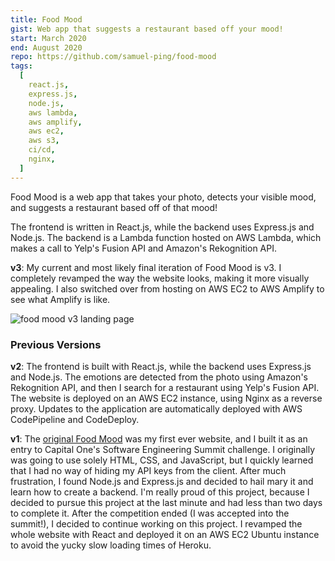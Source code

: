 ```yaml
---
title: Food Mood
gist: Web app that suggests a restaurant based off your mood!
start: March 2020
end: August 2020
repo: https://github.com/samuel-ping/food-mood
tags:
  [
    react.js,
    express.js,
    node.js,
    aws lambda,
    aws amplify,
    aws ec2,
    aws s3,
    ci/cd,
    nginx,
  ]
---
```


Food Mood is a web app that takes your photo, detects your visible mood, and suggests a restaurant based off of that mood!

The frontend is written in React.js, while the backend uses Express.js and Node.js. The backend is a Lambda function hosted on AWS Lambda, which makes a call to Yelp's Fusion API and Amazon's Rekognition API.

**v3**: My current and most likely final iteration of Food Mood is v3. I completely revamped the way the website looks, making it more visually appealing. I also switched over from hosting on AWS EC2 to AWS Amplify to see what Amplify is like.

![food mood v3 landing page](/assets/projects/food-mood-v3.jpg)

### Previous Versions

**v2**: The frontend is built with React.js, while the backend uses Express.js and Node.js. The emotions are detected from the photo using Amazon's Rekognition API, and then I search for a restaurant using Yelp's Fusion API. The website is deployed on an AWS EC2 instance, using Nginx as a reverse proxy. Updates to the application are automatically deployed with AWS CodePipeline and CodeDeploy.

**v1**: The [original Food Mood](https://oldmyfoodmood.herokuapp.com/) was my first ever website, and I built it as an entry to Capital One's Software Engineering Summit challenge. I originally was going to use solely HTML, CSS, and JavaScript, but I quickly learned that I had no way of hiding my API keys from the client. After much frustration, I found Node.js and Express.js and decided to hail mary it and learn how to create a backend. I'm really proud of this project, because I decided to pursue this project at the last minute and had less than two days to complete it. After the competition ended (I was accepted into the summit!), I decided to continue working on this project. I revamped the whole website with React and deployed it on an AWS EC2 Ubuntu instance to avoid the yucky slow loading times of Heroku.
